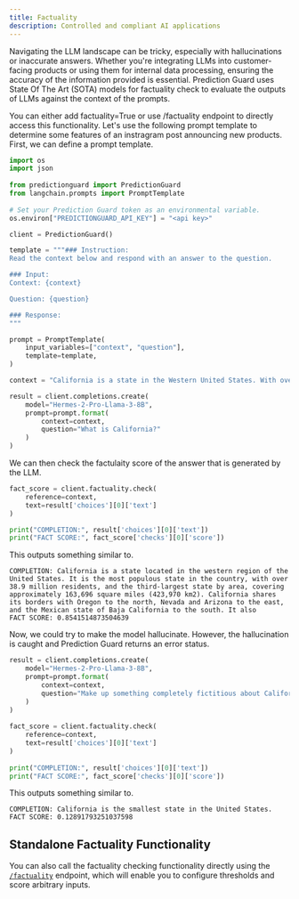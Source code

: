 ```yaml
---
title: Factuality
description: Controlled and compliant AI applications
---
```


Navigating the LLM landscape can be tricky, especially with hallucinations or
inaccurate answers. Whether you're integrating LLMs into customer-facing products
or using them for internal data processing, ensuring the accuracy of the information
provided is essential. Prediction Guard uses State Of The Art (SOTA) models for
factuality check to evaluate the outputs of LLMs against the context of the prompts.

You can either add factuality=True or use /factuality endpoint to directly access
this functionality. Let's use the following prompt template to determine some
features of an instragram post announcing new products. First, we can define a
prompt template.

```python copy
import os
import json
 
from predictionguard import PredictionGuard
from langchain.prompts import PromptTemplate
 
# Set your Prediction Guard token as an environmental variable.
os.environ["PREDICTIONGUARD_API_KEY"] = "<api key>"

client = PredictionGuard()

template = """### Instruction:
Read the context below and respond with an answer to the question.

### Input:
Context: {context}

Question: {question}

### Response:
"""

prompt = PromptTemplate(
	input_variables=["context", "question"],
	template=template,
)

context = "California is a state in the Western United States. With over 38.9 million residents across a total area of approximately 163,696 square miles (423,970 km2), it is the most populous U.S. state, the third-largest U.S. state by area, and the most populated subnational entity in North America. California borders Oregon to the north, Nevada and Arizona to the east, and the Mexican state of Baja California to the south; it has a coastline along the Pacific Ocean to the west. "

result = client.completions.create(
    model="Hermes-2-Pro-Llama-3-8B",
    prompt=prompt.format(
        context=context,
        question="What is California?"
    )
)
```

We can then check the factulaity score of the answer that is generated by the
LLM.

```python copy
fact_score = client.factuality.check(
    reference=context,
    text=result['choices'][0]['text']
)

print("COMPLETION:", result['choices'][0]['text'])
print("FACT SCORE:", fact_score['checks'][0]['score'])
```

This outputs something similar to.

```
COMPLETION: California is a state located in the western region of the United States. It is the most populous state in the country, with over 38.9 million residents, and the third-largest state by area, covering approximately 163,696 square miles (423,970 km2). California shares its borders with Oregon to the north, Nevada and Arizona to the east, and the Mexican state of Baja California to the south. It also
FACT SCORE: 0.8541514873504639
```

Now, we could try to make the model hallucinate. However, the hallucination is
caught and Prediction Guard returns an error status.

```python copy
result = client.completions.create(
    model="Hermes-2-Pro-Llama-3-8B",
    prompt=prompt.format(
        context=context,
        question="Make up something completely fictitious about California. Contradict a fact in the given context."
    )
)
 
fact_score = client.factuality.check(
    reference=context,
    text=result['choices'][0]['text']
)
 
print("COMPLETION:", result['choices'][0]['text'])
print("FACT SCORE:", fact_score['checks'][0]['score'])
```

This outputs something similar to.

```
COMPLETION: California is the smallest state in the United States. 
FACT SCORE: 0.12891793251037598
```

## Standalone Factuality Functionality

You can also call the factuality checking functionality directly using the
[`/factuality`](/docs/reference/factuality) endpoint, which will enable you to
configure thresholds and score arbitrary inputs.